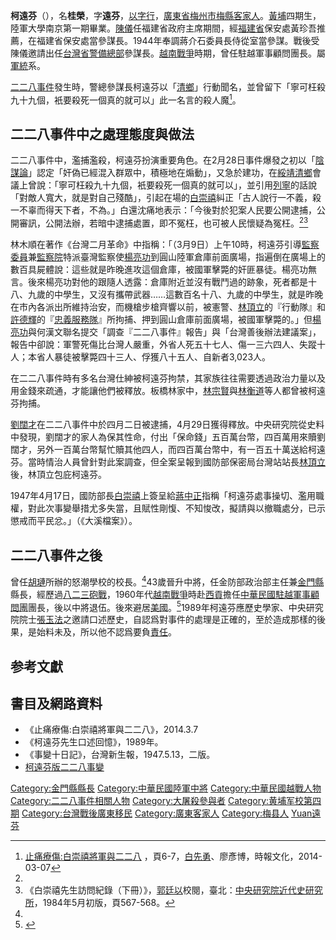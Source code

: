{{Refimprove|time=2015-02-11T18:30:12+00:00}}

{{Infobox Military Person
|name=柯遠芬
|lived= 1908-1997
|placeofbirth= {{QING}}[[廣東省|廣東省]][[嘉应直隶州|嘉应州]]
|placeofdeath= 
|allegiance={{ROC}}
|branch=[[File:Flag_of_the_Republic_of_China_Army.svg|27px]] [[中華民國陸軍|中華民國陸軍]]
|serviceyears= ？年－1958年
|rank=陆军中将
|unit=[[中華民國警備總司令部|臺灣省警備總司令部參謀長]]、[[陸軍金門防衛指揮部|陸軍金門防衛司令部]]、[[中華民國駐越軍事顧問團|中華民國駐越軍事顧問團]]
|battles=[[二二八事件|二二八事件]]、[[古寧頭戰役|古寧頭戰役]]、[[八二三砲戰|八二三砲戰]]、[[越戰|越戰]]
|awards=
|laterwork=
}}
'''柯遠芬'''（{{bd|1908年||1996年6月15日||catIdx=Ke柯遠芬}}），名'''桂榮'''，字'''遠芬'''，[[以字行|以字行]]，[[廣東省|廣東省]][[梅州市|梅州市]][[梅縣區|梅縣]][[客家人|客家人]]。[[黃埔軍校|黃埔]]四期生，陸軍大學南京第一期畢業。[[陳儀|陳儀]]任福建省政府主席期間，經[[福建省|福建省]]保安處黃珍吾推薦，在福建省保安處當參謀長。1944年奉調蔣介石委員長侍從室當參謀。戰後受陳儀邀請出任[[中華民國警備總司令部|台灣省警備總部]]參謀長。[[越南戰爭|越南戰爭]]時期，曾任駐越軍事顧問團長。屬[[國民政府軍事委員會調查統計局|軍統]]系。

[[二二八事件|二二八事件]]發生時，警總參謀長柯遠芬以「[[清鄉|清鄉]]」行動聞名，並曾留下「寧可枉殺九十九個，衹要殺死一個真的就可以」此一名言的殺人魔<ref name="止痛療傷">[https://books.google.com.tw/books?id=M2hHAwAAQBAJ&pg=PA6 止痛療傷:白崇禧將軍與二二八] {{Wayback|url=https://books.google.com.tw/books?id=M2hHAwAAQBAJ&pg=PA6 |date=20210123215453 }}，頁6-7，[[白先勇|白先勇]]、廖彥博，時報文化，2014-03-07</ref>。

== 二二八事件中之處理態度與做法 ==
二二八事件中，濫捕濫殺，柯遠芬扮演重要角色。在2月28日事件爆發之初以「[[陰謀論|陰謀論]]」認定「奸偽已經混入群眾中，積極地在煽動」，又急於建功，在[[綏靖|綏靖]][[清鄉|清鄉]]會議上曾說：「寧可枉殺九十九個，衹要殺死一個真的就可以」，並引用[[列寧|列寧]]的話說「對敵人寬大，就是對自己殘酷」，引起在場的[[白崇禧|白崇禧]]糾正「古人說行一不義，殺一不辜而得天下者，不為。」白還沈痛地表示：「今後對於犯案人民要公開逮捕，公開審訊，公開法辦，若暗中逮捕處置，即不冤枉，也可被人民懷疑為冤枉。<ref name="止痛療傷"/><ref>《白崇禧先生訪問紀錄（下冊）》，[[郭廷以|郭廷以]]校閱，臺北：[[中央研究院近代史研究所|中央研究院近代史研究所]]，1984年5月初版，頁567-568。</ref>

林木順在著作《台灣二月革命》中指稱：「（3月9日）上午10時，柯遠芬引導[[監察委員|監察委員]]兼[[監察院|監察院]]特派臺灣監察使[[楊亮功|楊亮功]]到圓山陸軍倉庫前面廣場，指遍倒在廣場上的數百具屍體說：這些就是昨晚進攻這個倉庫，被國軍擊斃的奸匪暴徒。楊亮功無言。後來楊亮功對他的跟隨人透露：倉庫附近並沒有戰鬥過的跡象，死者都是十八、九歲的中學生，又沒有攜帶武器……這數百名十八、九歲的中學生，就是昨晚在市內各派出所維持治安，而機槍步槍齊響以前，被憲警、[[林頂立|林頂立]]的『行動隊』和[[許德輝|許德輝]]的『[[忠義服務隊|忠義服務隊]]』所拘捕、押到圓山倉庫前面廣場，被國軍擊斃的。」但[[楊亮功|楊亮功]]與何漢文聯名提交「調查『二二八事件』報告」與「台灣善後辦法建議案」，報告中卻說：軍警死傷比台灣人嚴重，外省人死五十七人、傷一三六四人、失蹤十人；本省人暴徒被擊斃四十三人、俘獲八十五人、自新者3,023人。

在二二八事件時有多名台灣仕紳被柯遠芬拘禁，其家族往往需要透過政治力量以及用金錢來疏通，才能讓他們被釋放。板橋林家中，[[林宗賢|林宗賢]]與[[林衡道|林衡道]]等人都曾被柯遠芬拘捕。

[[劉闊才|劉闊才]]在二二八事件中於四月二日被逮捕，4月29日獲得釋放。中央研究院從史料中發現，劉闊才的家人為保其性命，付出「保命錢」五百萬台幣，四百萬用來贖劉闊才，另外一百萬台幣幫忙贖其他四人，而四百萬台幣中，有一百五十萬送給柯遠芬。當時情治人員曾針對此案調查，但全案呈報到國防部保密局台灣站站長[[林頂立|林頂立]]後，林頂立包庇柯遠芬。

1947年4月17日，國防部長[[白崇禧|白崇禧]]上簽呈給[[蔣中正|蔣中正]]指稱「柯遠芬處事操切、濫用職權，對此次事變舉措尤多失當，且賦性剛愎、不知悛改，擬請與以撤職處分，已示懲戒而平民忿。」（《大溪檔案》）。
 
== 二二八事件之後 ==
曾任[[胡璉|胡璉]]所辦的怒潮學校的校長。<ref name="新埔國中大禮堂"/>43歲晉升中將，任金防部政治部主任兼[[金門縣|金門縣]]縣長，經歷過[[八二三炮战|八二三砲戰]]，1960年代[[越南戰爭|越南戰爭]]時赴[[胡志明市|西貢]]擔任[[中華民國駐越軍事顧問團|中華民國駐越軍事顧問團]]團長，後以中將退伍。後來避居[[美國|美國]]。<ref name="新埔國中大禮堂">{{cite web|url=http://ttt0920.pixnet.net/blog/post/99710691|title=柯遠芬與金門|first=|last=|website=金門戰地史蹟論壇:記錄金門戰地戰史-見證金門戰地歷史|access-date=2017-03-02|archive-date=2020-06-23|archive-url=https://web.archive.org/web/20200623201422/https://ttt0920.pixnet.net/blog/post/99710691|dead-url=no}}</ref>1989年柯遠芬應歷史學家、中央研究院院士[[張玉法|張玉法]]之邀請口述歷史，自認爲對事件的處理是正確的，至於造成那樣的後果，是始料未及，所以他不認爲要負[[責任|責任]]。

== 参考文獻 ==
{{Reflist}}

==書目及網路資料==
*《止痛療傷:白崇禧將軍與二二八》，2014.3.7
*《柯遠芬先生口述回憶》，1989年。
*《事變十日記》，台灣新生報，1947.5.13，二版。
*[http://freedom-or-liberty.blogspot.com/2011/02/blog-post_28.html 柯遠芬版二二八事變] {{Wayback|url=http://freedom-or-liberty.blogspot.com/2011/02/blog-post_28.html |date=20201202124108 }}
{{authority control}}
{{DEFAULTSORT:Ke柯遠芬}}
[[Category:金門縣縣長|Category:金門縣縣長]]
[[Category:中華民國陸軍中將|Category:中華民國陸軍中將]]
[[Category:中華民國越戰人物|Category:中華民國越戰人物]]
[[Category:二二八事件相關人物|Category:二二八事件相關人物]]
[[Category:大屠殺參與者|Category:大屠殺參與者]]
[[Category:黄埔军校第四期|Category:黄埔军校第四期]]
[[Category:台灣戰後廣東移民|Category:台灣戰後廣東移民]]
[[Category:廣東客家人|Category:廣東客家人]]
[[Category:梅县人|Category:梅县人]]
[[Category:柯姓|Yuan遠芬]]